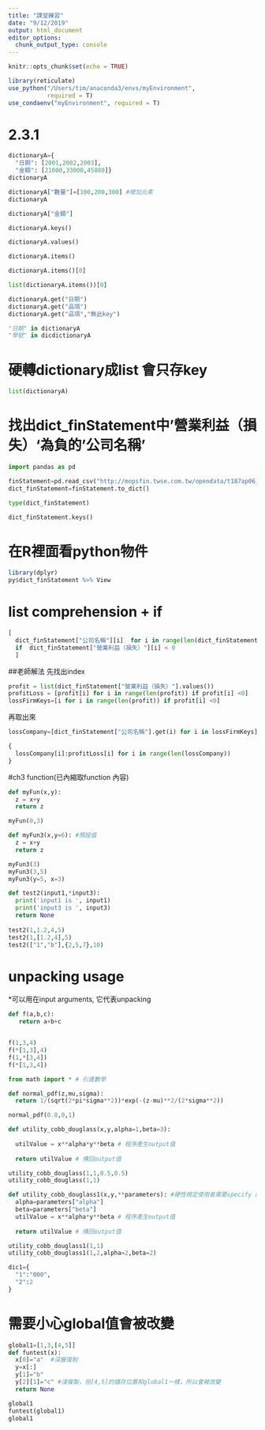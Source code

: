 ```yaml
---
title: "課堂練習"
date: "9/12/2019"
output: html_document
editor_options: 
  chunk_output_type: console
---
```


```r
knitr::opts_chunk$set(echo = TRUE)

library(reticulate)
use_python("/Users/tim/anaconda3/envs/myEnvironment",
           required = T)
use_condaenv("myEnvironment", required = T)
```


# 2.3.1

```python
dictionaryA={
  "日期": [2001,2002,2003],
  "金額": [21000,33000,45880]}
dictionaryA

dictionaryA["數量"]=[100,200,300] #增加元素
dictionaryA
```


```python
dictionaryA["金額"]

dictionaryA.keys()

dictionaryA.values()

dictionaryA.items()

```

```python

dictionaryA.items()[0]

list(dictionaryA.items())[0]
```


```python
dictionaryA.get("日期")
dictionaryA.get("品項")
dictionaryA.get("品項","無此key")
```

```python
"日期" in dictionaryA
"學號" in dicdictionaryA
```

# 硬轉dictionary成list 會只存key
```python
list(dictionaryA)
```


# 找出dict_finStatement中’營業利益（損失）‘為負的’公司名稱’
```python
import pandas as pd

finStatement=pd.read_csv("http://mopsfin.twse.com.tw/opendata/t187ap06_O_ci.csv")
dict_finStatement=finStatement.to_dict()
```

```python
type(dict_finStatement)
```

```python
dict_finStatement.keys()
```

# 在R裡面看python物件
```r
library(dplyr)
py$dict_finStatement %>% View
```

# list comprehension + if
```python
[ 
  dict_finStatement["公司名稱"][i]  for i in range(len(dict_finStatement["營業利益（損失）"] )) 
  if  dict_finStatement["營業利益（損失）"][i] < 0
  ]
```

##老師解法
先找出index

```python
profit = list(dict_finStatement["營業利益（損失）"].values())
profitLoss = [profit[i] for i in range(len(profit)) if profit[i] <0]
lossFirmKeys=[i for i in range(len(profit)) if profit[i] <0]
```

再取出來
```python
lossCompany=[dict_finStatement["公司名稱"].get(i) for i in lossFirmKeys]
```

```python
{
  lossCompany[i]:profitLoss[i] for i in range(len(lossCompany))
} 
```




#ch3 function(已內縮取function 內容)
```python
def myFun(x,y):
  z = x+y
  return z

```

```python
myFun(0,3)
```

```python
def myFun3(x,y=6): #預設值
  z = x+y
  return z

myFun3(3)
myFun3(3,5)
myFun3(y=5, x=3)
```


```python
def test2(input1,*input3):
  print('input1 is ', input1)
  print('input3 is ', input3)
  return None
 
test2(1,1.2,4,5)
test2(1,[1.2,4],5)
test2(["1","b"],{2,5,7},10)
```


# unpacking usage
*可以用在input arguments, 它代表unpacking
```python
def f(a,b,c):
   return a+b+c


f(1,3,4)
f(*[1,3],4)
f(1,*[3,4])
f(*[1,3,4])
```

```python
from math import * # 引進數學

def normal_pdf(z,mu,sigma):
  return 1/(sqrt(2*pi*sigma**2))*exp(-(z-mu)**2/(2*sigma**2))

normal_pdf(0.8,0,1)
```

```python
def utility_cobb_douglass(x,y,alpha=1,beta=3):
  
  utilValue = x**alpha*y**beta # 程序產生output值
  
  return utilValue # 傳回output值

utility_cobb_douglass(1,1,0.5,0.5)
utility_cobb_douglass(1,1)
```

```python
def utility_cobb_douglass1(x,y,**parameters): #硬性規定使用者需要specify alpha,beta
  alpha=parameters["alpha"]
  beta=parameters["beta"]
  utilValue = x**alpha*y**beta # 程序產生output值
  
  return utilValue # 傳回output值
```

```python
utility_cobb_douglass1(1,1)
utility_cobb_douglass1(1,2,alpha=2,beta=2)

```

```python
dic1={
  "1":"000",
  "2":2
}
```

# 需要小心global值會被改變
```python
global1=[1,3,[4,5]]
def funtest(x):
  x[0]="a"  #深層復制
  y=x[:]
  y[1]="b"
  y[2][1]="c" #淺複製，但[4,5]的儲存位置和global1一樣，所以會被改變
  return None

global1
funtest(global1)
global1
```

